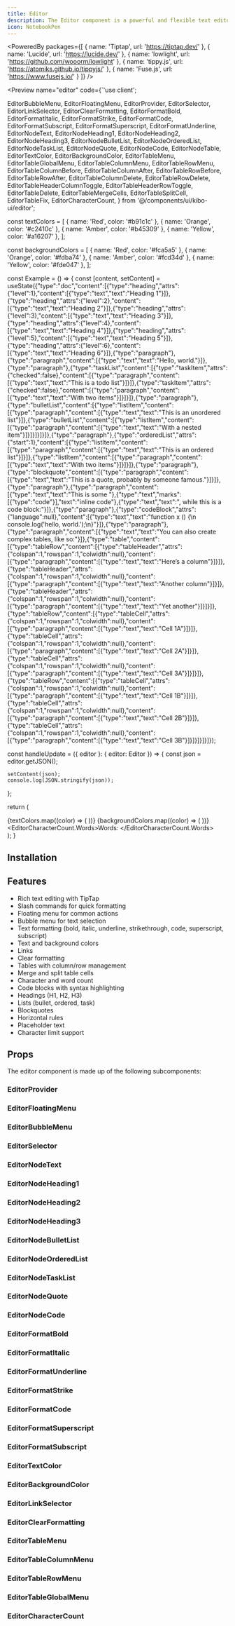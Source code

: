 ```yaml
---
title: Editor
description: The Editor component is a powerful and flexible text editor that allows you to create and edit rich text content.
icon: NotebookPen
---
```


<PoweredBy packages={[
  { name: 'Tiptap', url: 'https://tiptap.dev/' },
  { name: 'Lucide', url: 'https://lucide.dev/' },
  { name: 'lowlight', url: 'https://github.com/wooorm/lowlight' },
  { name: 'tippy.js', url: 'https://atomiks.github.io/tippyjs/' },
  { name: 'Fuse.js', url: 'https://www.fusejs.io/' }
]} />

<Preview name="editor" code={`'use client';

  EditorBubbleMenu,
  EditorFloatingMenu,
  EditorProvider,
  EditorSelector,
  EditorLinkSelector,
  EditorClearFormatting,
  EditorFormatBold,
  EditorFormatItalic,
  EditorFormatStrike,
  EditorFormatCode,
  EditorFormatSubscript,
  EditorFormatSuperscript,
  EditorFormatUnderline,
  EditorNodeText,
  EditorNodeHeading1,
  EditorNodeHeading2,
  EditorNodeHeading3,
  EditorNodeBulletList,
  EditorNodeOrderedList,
  EditorNodeTaskList,
  EditorNodeQuote,
  EditorNodeCode,
  EditorNodeTable,
  EditorTextColor,
  EditorBackgroundColor,
  EditorTableMenu,
  EditorTableGlobalMenu,
  EditorTableColumnMenu,
  EditorTableRowMenu,
  EditorTableColumnBefore,
  EditorTableColumnAfter,
  EditorTableRowBefore,
  EditorTableRowAfter,
  EditorTableColumnDelete,
  EditorTableRowDelete,
  EditorTableHeaderColumnToggle,
  EditorTableHeaderRowToggle,
  EditorTableDelete,
  EditorTableMergeCells,
  EditorTableSplitCell,
  EditorTableFix,
  EditorCharacterCount,
} from '@/components/ui/kibo-ui/editor';

const textColors = [
  { name: 'Red', color: '#b91c1c' },
  { name: 'Orange', color: '#c2410c' },
  { name: 'Amber', color: '#b45309' },
  { name: 'Yellow', color: '#a16207' },
];

const backgroundColors = [
  { name: 'Red', color: '#fca5a5' },
  { name: 'Orange', color: '#fdba74' },
  { name: 'Amber', color: '#fcd34d' },
  { name: 'Yellow', color: '#fde047' },
];

const Example = () => {
  const [content, setContent] = useState({"type":"doc","content":[{"type":"heading","attrs":{"level":1},"content":[{"type":"text","text":"Heading 1"}]},{"type":"heading","attrs":{"level":2},"content":[{"type":"text","text":"Heading 2"}]},{"type":"heading","attrs":{"level":3},"content":[{"type":"text","text":"Heading 3"}]},{"type":"heading","attrs":{"level":4},"content":[{"type":"text","text":"Heading 4"}]},{"type":"heading","attrs":{"level":5},"content":[{"type":"text","text":"Heading 5"}]},{"type":"heading","attrs":{"level":6},"content":[{"type":"text","text":"Heading 6"}]},{"type":"paragraph"},{"type":"paragraph","content":[{"type":"text","text":"Hello, world."}]},{"type":"paragraph"},{"type":"taskList","content":[{"type":"taskItem","attrs":{"checked":false},"content":[{"type":"paragraph","content":[{"type":"text","text":"This is a todo list"}]}]},{"type":"taskItem","attrs":{"checked":false},"content":[{"type":"paragraph","content":[{"type":"text","text":"With two items"}]}]}]},{"type":"paragraph"},{"type":"bulletList","content":[{"type":"listItem","content":[{"type":"paragraph","content":[{"type":"text","text":"This is an unordered list"}]},{"type":"bulletList","content":[{"type":"listItem","content":[{"type":"paragraph","content":[{"type":"text","text":"With a nested item"}]}]}]}]}]},{"type":"paragraph"},{"type":"orderedList","attrs":{"start":1},"content":[{"type":"listItem","content":[{"type":"paragraph","content":[{"type":"text","text":"This is an ordered list"}]}]},{"type":"listItem","content":[{"type":"paragraph","content":[{"type":"text","text":"With two items"}]}]}]},{"type":"paragraph"},{"type":"blockquote","content":[{"type":"paragraph","content":[{"type":"text","text":"This is a quote, probably by someone famous."}]}]},{"type":"paragraph"},{"type":"paragraph","content":[{"type":"text","text":"This is some "},{"type":"text","marks":[{"type":"code"}],"text":"inline code"},{"type":"text","text":", while this is a code block:"}]},{"type":"paragraph"},{"type":"codeBlock","attrs":{"language":null},"content":[{"type":"text","text":"function x () {\\n  console.log('hello, world.');\\n}"}]},{"type":"paragraph"},{"type":"paragraph","content":[{"type":"text","text":"You can also create complex tables, like so:"}]},{"type":"table","content":[{"type":"tableRow","content":[{"type":"tableHeader","attrs":{"colspan":1,"rowspan":1,"colwidth":null},"content":[{"type":"paragraph","content":[{"type":"text","text":"Here’s a column"}]}]},{"type":"tableHeader","attrs":{"colspan":1,"rowspan":1,"colwidth":null},"content":[{"type":"paragraph","content":[{"type":"text","text":"Another column"}]}]},{"type":"tableHeader","attrs":{"colspan":1,"rowspan":1,"colwidth":null},"content":[{"type":"paragraph","content":[{"type":"text","text":"Yet another"}]}]}]},{"type":"tableRow","content":[{"type":"tableCell","attrs":{"colspan":1,"rowspan":1,"colwidth":null},"content":[{"type":"paragraph","content":[{"type":"text","text":"Cell 1A"}]}]},{"type":"tableCell","attrs":{"colspan":1,"rowspan":1,"colwidth":null},"content":[{"type":"paragraph","content":[{"type":"text","text":"Cell 2A"}]}]},{"type":"tableCell","attrs":{"colspan":1,"rowspan":1,"colwidth":null},"content":[{"type":"paragraph","content":[{"type":"text","text":"Cell 3A"}]}]}]},{"type":"tableRow","content":[{"type":"tableCell","attrs":{"colspan":1,"rowspan":1,"colwidth":null},"content":[{"type":"paragraph","content":[{"type":"text","text":"Cell 1B"}]}]},{"type":"tableCell","attrs":{"colspan":1,"rowspan":1,"colwidth":null},"content":[{"type":"paragraph","content":[{"type":"text","text":"Cell 2B"}]}]},{"type":"tableCell","attrs":{"colspan":1,"rowspan":1,"colwidth":null},"content":[{"type":"paragraph","content":[{"type":"text","text":"Cell 3B"}]}]}]}]}]});

  const handleUpdate = ({ editor }: { editor: Editor }) => {
    const json = editor.getJSON();

    setContent(json);
    console.log(JSON.stringify(json));
  };

  return (
    <div className="bg-secondary flex h-screen w-full items-center justify-center p-8">
      <EditorProvider
        content={content}
        placeholder="Start typing..."
        className="bg-background rounded-lg border w-full h-full p-4 overflow-y-auto"
        onUpdate={handleUpdate}
      >
        <EditorFloatingMenu>
          <EditorNodeHeading1 hideName />
          <EditorNodeBulletList hideName />
          <EditorNodeQuote hideName />
          <EditorNodeCode hideName />
          <EditorNodeTable hideName />
        </EditorFloatingMenu>
        <EditorBubbleMenu>
          <EditorSelector title="Text">
            <EditorNodeText />
            <EditorNodeHeading1 />
            <EditorNodeHeading2 />
            <EditorNodeHeading3 />
            <EditorNodeBulletList />
            <EditorNodeOrderedList />
            <EditorNodeTaskList />
            <EditorNodeQuote />
            <EditorNodeCode />
          </EditorSelector>
          <EditorSelector title="Format">
            <EditorFormatBold />
            <EditorFormatItalic />
            <EditorFormatUnderline />
            <EditorFormatStrike />
            <EditorFormatCode />
            <EditorFormatSuperscript />
            <EditorFormatSubscript />
          </EditorSelector>
          <EditorSelector title="Color">
            {textColors.map((color) => (
              <EditorTextColor key={color.name} color={color.color} name={color.name} />
            ))}
            {backgroundColors.map((color) => (
              <EditorBackgroundColor key={color.name} color={color.color} name={color.name} />
            ))}
          </EditorSelector>
          <EditorLinkSelector />
          <EditorClearFormatting />
        </EditorBubbleMenu>
        <EditorTableMenu>
          <EditorTableColumnMenu>
            <EditorTableColumnBefore />
            <EditorTableColumnAfter />
            <EditorTableColumnDelete />
          </EditorTableColumnMenu>
          <EditorTableRowMenu>
            <EditorTableRowBefore />
            <EditorTableRowAfter />
            <EditorTableRowDelete />
          </EditorTableRowMenu>
          <EditorTableGlobalMenu>
            <EditorTableHeaderColumnToggle />
            <EditorTableHeaderRowToggle />
            <EditorTableDelete />
            <EditorTableMergeCells />
            <EditorTableSplitCell />
            <EditorTableFix />
          </EditorTableGlobalMenu>
        </EditorTableMenu>
        <EditorCharacterCount.Words>Words: </EditorCharacterCount.Words>
      </EditorProvider>
    </div>
  );
}


## Installation

<Installer packageName="editor" />

## Features

- Rich text editing with TipTap
- Slash commands for quick formatting
- Floating menu for common actions
- Bubble menu for text selection
- Text formatting (bold, italic, underline, strikethrough, code, superscript, subscript)
- Text and background colors
- Links
- Clear formatting
- Tables with column/row management
- Merge and split table cells
- Character and word count
- Code blocks with syntax highlighting
- Headings (H1, H2, H3)
- Lists (bullet, ordered, task)
- Blockquotes
- Horizontal rules
- Placeholder text
- Character limit support

## Props

The editor component is made up of the following subcomponents:

### EditorProvider

<AutoTypeTable path="node_modules/@repo/editor/index.tsx" name="EditorProviderProps" />

### EditorFloatingMenu

<AutoTypeTable path="node_modules/@repo/editor/index.tsx" name="EditorFloatingMenuProps" />

### EditorBubbleMenu 

<AutoTypeTable path="node_modules/@repo/editor/index.tsx" name="EditorBubbleMenuProps" />

### EditorSelector

<AutoTypeTable path="node_modules/@repo/editor/index.tsx" name="EditorSelectorProps" />

### EditorNodeText

<AutoTypeTable path="node_modules/@repo/editor/index.tsx" name="EditorNodeTextProps" />

### EditorNodeHeading1

<AutoTypeTable path="node_modules/@repo/editor/index.tsx" name="EditorNodeHeading1Props" />

### EditorNodeHeading2

<AutoTypeTable path="node_modules/@repo/editor/index.tsx" name="EditorNodeHeading2Props" />

### EditorNodeHeading3

<AutoTypeTable path="node_modules/@repo/editor/index.tsx" name="EditorNodeHeading3Props" />

### EditorNodeBulletList

<AutoTypeTable path="node_modules/@repo/editor/index.tsx" name="EditorNodeBulletListProps" />

### EditorNodeOrderedList

<AutoTypeTable path="node_modules/@repo/editor/index.tsx" name="EditorNodeOrderedListProps" />

### EditorNodeTaskList

<AutoTypeTable path="node_modules/@repo/editor/index.tsx" name="EditorNodeTaskListProps" />

### EditorNodeQuote

<AutoTypeTable path="node_modules/@repo/editor/index.tsx" name="EditorNodeQuoteProps" />

### EditorNodeCode

<AutoTypeTable path="node_modules/@repo/editor/index.tsx" name="EditorNodeCodeProps" />

### EditorFormatBold

<AutoTypeTable path="node_modules/@repo/editor/index.tsx" name="EditorFormatBoldProps" />

### EditorFormatItalic

<AutoTypeTable path="node_modules/@repo/editor/index.tsx" name="EditorFormatItalicProps" />

### EditorFormatUnderline

<AutoTypeTable path="node_modules/@repo/editor/index.tsx" name="EditorFormatUnderlineProps" />

### EditorFormatStrike

<AutoTypeTable path="node_modules/@repo/editor/index.tsx" name="EditorFormatStrikeProps" />

### EditorFormatCode

<AutoTypeTable path="node_modules/@repo/editor/index.tsx" name="EditorFormatCodeProps" />

### EditorFormatSuperscript

<AutoTypeTable path="node_modules/@repo/editor/index.tsx" name="EditorFormatSuperscriptProps" />

### EditorFormatSubscript

<AutoTypeTable path="node_modules/@repo/editor/index.tsx" name="EditorFormatSubscriptProps" />

### EditorTextColor

<AutoTypeTable path="node_modules/@repo/editor/index.tsx" name="EditorTextColorProps" />

### EditorBackgroundColor

<AutoTypeTable path="node_modules/@repo/editor/index.tsx" name="EditorBackgroundColorProps" />

### EditorLinkSelector

<AutoTypeTable path="node_modules/@repo/editor/index.tsx" name="EditorLinkSelectorProps" />

### EditorClearFormatting

<AutoTypeTable path="node_modules/@repo/editor/index.tsx" name="EditorClearFormattingProps" />

### EditorTableMenu

<AutoTypeTable path="node_modules/@repo/editor/index.tsx" name="EditorTableMenuProps" />

### EditorTableColumnMenu

<AutoTypeTable path="node_modules/@repo/editor/index.tsx" name="EditorTableColumnMenuProps" />

### EditorTableRowMenu

<AutoTypeTable path="node_modules/@repo/editor/index.tsx" name="EditorTableRowMenuProps" />

### EditorTableGlobalMenu

<AutoTypeTable path="node_modules/@repo/editor/index.tsx" name="EditorTableGlobalMenuProps" />

### EditorCharacterCount

<AutoTypeTable path="node_modules/@repo/editor/index.tsx" name="EditorCharacterCountProps" />
